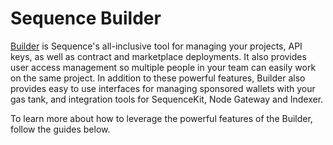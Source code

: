 # Sequence Builder


[Builder](https://sequence.build/) is Sequence's all-inclusive tool for managing your projects, API keys, as well as contract and marketplace deployments. It also provides user access management so multiple people in your team can easily work on the same project. In addition to these powerful features, Builder also provides easy to use interfaces for managing sponsored wallets with your gas tank, and integration tools for SequenceKit, Node Gateway and Indexer.

To learn more about how to leverage the powerful features of the Builder, follow the guides below.

<CardGrid>
  <Card
    title="Get Started"
    description="Sign up for Builder and create your first project"
    icon="🏗️"
    link="/solutions/builder/getting-started"
  />
  <Card
    title="Project Management"
    description="Creation of projects is seamless in just several clicks"
    icon="👷"
    link="/solutions/builder/project-management"
  />
  <Card
    title="Contracts"
    description="Simplify smart contract deployment and management with a suite of user-friendly features"
    icon="🧱"
    link="/solutions/builder/contracts"
  />
  <Card
    title="Wallet SDKs"
    description="Multiple SDK options for integrating Sequence Wallet into your project"
    icon="👛"
    link="/solutions/builder/wallet-sdks"
  />
  <Card
    title="Gas Tank"
    description="Abstract away gas for your users with a few clicks"
    icon="⚙️"
    link="/solutions/builder/gas-tank"
  />
  <Card
    title="Node Gateway"
    description="Manage your node infrastructure with load-balanced capabilities"
    icon="🔀"
    link="/solutions/builder/node-gateway"
  />
  <Card
    title="Marketplaces"
    description="Launch a white-label marketplace or customize and integrate directly into your game experience"
    icon="🏪"
    link="/solutions/builder/marketplaces"
  />
  <Card
    title="Indexer"
    description="Equip yourself with an indexer that collects data from 17 networks"
    icon="↔️"
    link="/solutions/builder/indexer"
  />
  <Card
    title="Settings"
    description="Manager your project settings and access your project keys"
    icon="🖥️"
    link="/solutions/builder/settings"
  />
</CardGrid>
